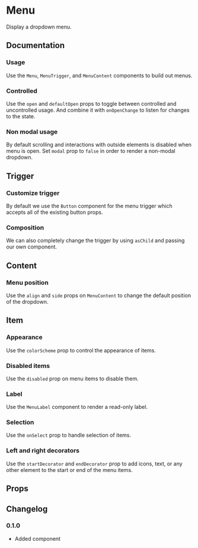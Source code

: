 # Menu

Display a dropdown menu.

## Documentation

### Usage

Use the `Menu`, `MenuTrigger`, and `MenuContent` components to build out menus.

<ax-demo name="menu/usage" />

### Controlled

Use the `open` and `defaultOpen` props to toggle between controlled and uncontrolled usage. And combine it with `onOpenChange` to listen for changes to the state.

<ax-demo name="menu/controlled-usage" />

### Non modal usage

By default scrolling and interactions with outside elements is disabled when menu is open. Set `modal` prop to `false` in order to render a non-modal dropdown.

<ax-demo name="menu/modal-usage" />

## Trigger

### Customize trigger

By default we use the `Button` component for the menu trigger which accepts all of the existing button props.

<ax-demo name="menu/trigger-usage" />

### Composition

We can also completely change the trigger by using `asChild` and passing our own component.

<ax-demo name="menu/trigger-composition-usage" />

## Content

### Menu position

Use the `align` and `side` props on `MenuContent` to change the default position of the dropdown.

<ax-demo name="menu/position-usage" />

## Item

### Appearance

Use the `colorScheme` prop to control the appearance of items.

<ax-demo meta='/colorScheme="danger"/' name="menu/appearance-usage" />

### Disabled items

Use the `disabled` prop on menu items to disable them.

<ax-demo meta="/disabled/" name="menu/disabled-usage" />

### Label

Use the `MenuLabel` component to render a read-only label.

<ax-demo meta="/MenuLabel/" name="menu/usage" />

### Selection

Use the `onSelect` prop to handle selection of items.

<ax-demo name="menu/select-usage" />

### Left and right decorators

Use the `startDecorator` and `endDecorator` prop to add icons, text, or any other element to the start or end of the menu items.

<ax-demo meta="/startDecorator/ /endDecorator/" name="menu/decorator-usage" />

## Props

<ax-props-table component="Menu" extends={false} />

<ax-props-table component="MenuContent" />

<ax-props-table component="MenuItem" />

<ax-props-table component="MenuLabel" />

<ax-props-table component="MenuSeparator" />

<ax-props-table component="MenuTrigger" />

## Changelog

### 0.1.0

- Added component
